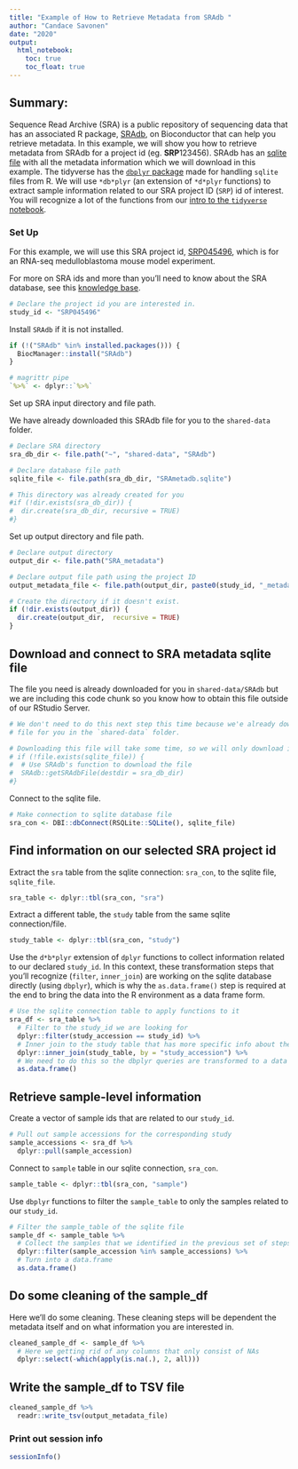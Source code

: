 ```yaml
---
title: "Example of How to Retrieve Metadata from SRAdb "
author: "Candace Savonen"
date: "2020"
output:
  html_notebook:
    toc: true
    toc_float: true
---
```


## Summary:

Sequence Read Archive (SRA) is a public repository of sequencing data that has an associated R package, [SRAdb](https://rdrr.io/bioc/SRAdb/), on Bioconductor that can help you retrieve metadata. 
In this example, we will show you how to retrieve metadata from SRAdb for a project id (eg. **SRP**123456).
SRAdb has an [sqlite file](https://www.sqlite.org/aff_short.html) with all the metadata information which we will download in this example.
The tidyverse has the [`dbplyr` package](https://dbplyr.tidyverse.org/) made for handling `sqlite` files from R.
We will use `*db*plyr` (an extension of `*d*plyr` functions) to extract sample information related to our SRA project ID (`SRP`) id of interest. 
You will recognize a lot of the functions from our [intro to the `tidyverse` notebook](https://github.com/AlexsLemonade/training-modules/blob/master/intro-to-R-tidyverse/03-intro_to_tidyverse.Rmd). 

### Set Up

For this example, we will use this SRA project id, [SRP045496](https://www.refine.bio/experiments/SRP045496/the-g-protein-alpha-subunit-gsa-is-a-tumor-suppressor-in-sonic-hedgehog-driven-medulloblastoma-rna-seq), which is for an RNA-seq medulloblastoma mouse model experiment.

For more on SRA ids and more than you'll need to know about the SRA database, see this [knowledge base](https://www.ncbi.nlm.nih.gov/books/NBK56913/).

```r
# Declare the project id you are interested in.
study_id <- "SRP045496"
```

Install `SRAdb` if it is not installed.

```r
if (!("SRAdb" %in% installed.packages())) {
  BiocManager::install("SRAdb")
}
```

```r
# magrittr pipe
`%>%` <- dplyr::`%>%`
```

Set up SRA input directory and file path. 

We have already downloaded this SRAdb file for you to the `shared-data` folder.

```r
# Declare SRA directory 
sra_db_dir <- file.path("~", "shared-data", "SRAdb")

# Declare database file path
sqlite_file <- file.path(sra_db_dir, "SRAmetadb.sqlite")

# This directory was already created for you
#if (!dir.exists(sra_db_dir)) {
#  dir.create(sra_db_dir, recursive = TRUE)
#}
```

Set up output directory and file path. 

```r
# Declare output directory 
output_dir <- file.path("SRA_metadata")

# Declare output file path using the project ID
output_metadata_file <- file.path(output_dir, paste0(study_id, "_metadata.tsv"))

# Create the directory if it doesn't exist.
if (!dir.exists(output_dir)) {
  dir.create(output_dir,  recursive = TRUE)
}
```

## Download and connect to SRA metadata sqlite file

The file you need is already downloaded for you in `shared-data/SRAdb` but we 
are including this code chunk so you know how to obtain this file outside of our 
RStudio Server. 

```r
# We don't need to do this next step this time because we'e already downloaded this 
# file for you in the `shared-data` folder.

# Downloading this file will take some time, so we will only download it if it doesn't exist.
# if (!file.exists(sqlite_file)) {
#  # Use SRAdb's function to download the file
#  SRAdb::getSRAdbFile(destdir = sra_db_dir)
#}
```

Connect to the sqlite file. 

```r
# Make connection to sqlite database file
sra_con <- DBI::dbConnect(RSQLite::SQLite(), sqlite_file)
```

## Find information on our selected SRA project id 

Extract the `sra` table from the sqlite connection: `sra_con`, to the sqlite file, `sqlite_file`.

```r
sra_table <- dplyr::tbl(sra_con, "sra") 
```

Extract a different table, the `study` table from the same sqlite connection/file.

```r
study_table <- dplyr::tbl(sra_con, "study")
```

Use the `d*b*plyr` extension of `dplyr` functions to collect information related to our declared `study_id`.
In this context, these transformation steps that you'll recognize (`filter`, `inner_join`) are working on the sqlite database directly (using `dbplyr`), which is why the `as.data.frame()` step is required at the end to bring the data into the R environment as a data frame form. 

```r
# Use the sqlite connection table to apply functions to it
sra_df <- sra_table %>% 
  # Filter to the study_id we are looking for
  dplyr::filter(study_accession == study_id) %>% 
  # Inner join to the study table that has more specific info about the study
  dplyr::inner_join(study_table, by = "study_accession") %>% 
  # We need to do this so the dbplyr queries are transformed to a data frame
  as.data.frame() 
```

## Retrieve sample-level information

Create a vector of sample ids that are related to our `study_id`.

```r
# Pull out sample accessions for the corresponding study
sample_accessions <- sra_df %>% 
  dplyr::pull(sample_accession)
```

Connect to `sample` table in our sqlite connection, `sra_con`.

```r
sample_table <- dplyr::tbl(sra_con, "sample") 
```

Use `dbplyr` functions to filter the `sample_table` to only the samples related to our `study_id`.

```r
# Filter the sample_table of the sqlite file
sample_df <- sample_table %>% 
  # Collect the samples that we identified in the previous set of steps
  dplyr::filter(sample_accession %in% sample_accessions) %>%
  # Turn into a data.frame
  as.data.frame()
```

## Do some cleaning of the sample_df

Here we'll do some cleaning. 
These cleaning steps will be dependent the metadata itself and on what information you are interested in.

```r
cleaned_sample_df <- sample_df %>% 
  # Here we getting rid of any columns that only consist of NAs
  dplyr::select(-which(apply(is.na(.), 2, all)))
```

## Write the sample_df to TSV file

```r
cleaned_sample_df %>% 
  readr::write_tsv(output_metadata_file) 
```

### Print out session info

```r
sessionInfo()
```
